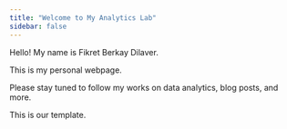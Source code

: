 ```yaml
---
title: "Welcome to My Analytics Lab"
sidebar: false 
---
```


Hello! My name is Fikret Berkay Dilaver.

This is my personal webpage.

Please stay tuned to follow my works on data analytics, blog posts, and more.

This is our template.
